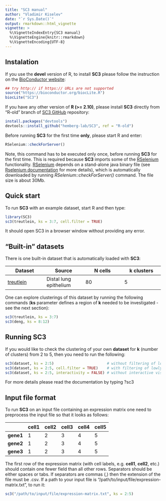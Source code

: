 ```yaml
---
title: "SC3 manual"
author: "Vladimir Kiselev"
date: "`r Sys.Date()`"
output: rmarkdown::html_vignette
vignette: >
  %\VignetteIndexEntry{SC3 manual}
  %\VignetteEngine{knitr::rmarkdown}
  %\VignetteEncoding{UTF-8}
---
```


## Instalation

If you use the __devel__ version of R, to install __SC3__ please follow the instruction on the [BioConductor website](http://bioconductor.org/packages/SC3/):

```r
## try http:// if https:// URLs are not supported
source("https://bioconductor.org/biocLite.R")
biocLite("SC3")
```

If you have any other version of __R (>= 2.10)__, please install __SC3__ directly from "R-old" branch of [SC3 GitHub](https://github.com/hemberg-lab/SC3) repository:
```r
install.packages("devtools")
devtools::install_github("hemberg-lab/SC3", ref = "R-old")
```

Before running __SC3__ for the first time __only__, please start R and enter:
```r
RSelenium::checkForServer()
```

Note, this command has to be executed only once, before running __SC3__ for the first time. This is required because __SC3__ imports some of the [RSelenium](https://cran.r-project.org/web/packages/RSelenium/) functionality. [RSelenium](https://cran.r-project.org/web/packages/RSelenium/) depends on a stand-alone java binary file (see [Rselenium documentation](https://cran.r-project.org/web/packages/RSelenium/vignettes/RSelenium-basics.html) for more details), which is automatically downloaded by running _RSelenium::checkForServer()_ command. The file size is about 30Mb.

## Quick start

To run __SC3__ with an example dataset, start R and then type:

```r
library(SC3)
sc3(treutlein, ks = 3:7, cell.filter = TRUE)
```

It should open SC3 in a browser window without providing any error.

## "Built-in" datasets

There is one built-in dataset that is automatically loaded with __SC3__:

| Dataset | Source | __N__ cells | __k__ clusters |
--- | --- | --- | --- |
| [treutlein](http://www.nature.com/nature/journal/v509/n7500/full/nature13173.html) | Distal lung epithelium | 80 | 5 |

One can explore clusterings of this dataset by running the following commands (__ks__ parameter defines a region of __k__ needed to be investigated - see the next section):
```r
sc3(treutlein, ks = 3:7)
sc3(deng, ks = 8:12)
```

## Running __SC3__

If you would like to check the clustering of your own __dataset__ for __k__ (number of clusters) from 2 to 5, then you need to run the following:
```r
sc3(dataset, ks = 2:5)                        # without filtering of lowly expressed cells
sc3(dataset, ks = 2:5, cell.filter = TRUE)    # with filtering of lowly expressed cells
sc3(dataset, ks = 2:5, interactivity = FALSE) # without interactive visualisation
```

For more details please read the documentation by typing ?sc3

## Input file format

To run __SC3__ on an input file containing an expression matrix one need to preprocess the input file so that it looks as follows:


|  | cell1 | cell2 | cell3 | cell4 | cell5
--- | --- | --- | --- | --- | ---
| __gene1__ | 1 | 2 | 3 | 4 | 5
| __gene2__ | 1 | 2 | 3 | 4 | 5
| __gene3__ | 1 | 2 | 3 | 4 | 5


The first row of the expression matrix (with cell labels, e.g. __cell1__, __cell2__, etc.) should contain one fewer field than all other rows. Separators should be either spaces or tabs. If separators are commas (,) then the extension of the file must be .csv. If a path to your input file is "/path/to/input/file/expression-matrix.txt", to run it:
```r
sc3("/path/to/input/file/expression-matrix.txt", ks = 2:5)
```

